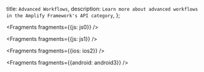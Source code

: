   title: `Advanced Workflows`,
  description: `Learn more about advanced workflows in the Amplify Framework's API category`,
};


<Fragments fragments={{js: js0}} />


<Fragments fragments={{js: js1}} />


<Fragments fragments={{ios: ios2}} />


<Fragments fragments={{android: android3}} />